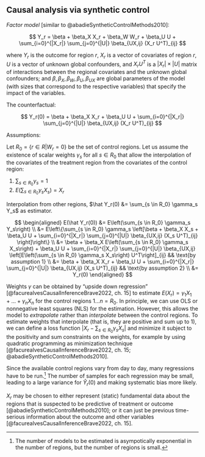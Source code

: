 ## Causal analysis via synthetic control {#sec-synth}

_Factor model_ [similar to @abadieSyntheticControlMethods2010]:

$$
Y_r = \beta + \beta_X X_r + \beta_W W_r + \beta_U U + \sum_{i=0}^{|X_r|} \sum_{j=0}^{|U|} \beta_{UX,ij} (X_r U^T)_{ij}
$$

where $Y_r$ is the outcome for region $r$, $X_r$ is a vector of covariates of region $r$, $U$ is a vector of unknown global confounders, and $X_r U^T$ is a $|X_r|\times |U|$ matrix of interactions between the regional covariates and the unknown global confounders; and $\beta, \beta_X, \beta_W, \beta_U, \beta_{UX}$ are global parameters of the model (with sizes that correspond to the respective variables) that specify the impact of the variables.

The counterfactual:

$$
Y_r(0) = \beta + \beta_X X_r + \beta_U U + \sum_{i=0}^{|X_r|} \sum_{j=0}^{|U|} \beta_{UX,ij} (X_r U^T)_{ij}
$$

Assumptions:

Let $R_0 = \{r \in R|W_r=0\}$ be the set of control regions. Let us assume the existence of scalar weights $\gamma_s$ for all $s \in R_0$ that allow the interpolation of the covariates of the treatment region from the covariates of the control region:

1. $\sum_{s \in R_0} \gamma_s = 1$
2. $E(\sum_{s \in R_0} \gamma_s X_s) = X_r$

Interpolation from other regions, $\hat Y_r(0) &= \sum_{s \in R_0} \gamma_s Y_s$ as estimator.

$$
\begin{aligned}
E(\hat Y_r(0)) &= E\left(\sum_{s \in R_0} \gamma_s Y_s\right) \\
&= E\left\{\sum_{s \in R_0} \gamma_s \left[\beta + \beta_X X_s + \beta_U U + \sum_{i=0}^{|X_r|} \sum_{j=0}^{|U|} \beta_{UX,ij} (X_s U^T)_{ij} \right]\right\} \\
&= \beta + \beta_X E\left(\sum_{s \in R_0} \gamma_s  X_s\right) + \beta_U U + \sum_{i=0}^{|X_r|} \sum_{j=0}^{|U|} \beta_{UX,ij} \left[E\left(\sum_{s \in R_0} \gamma_s  X_s\right) U^T\right]_{ij} && \text{by assumption 1} \\
&= \beta + \beta_X X_r + \beta_U U + \sum_{i=0}^{|X_r|} \sum_{j=0}^{|U|} \beta_{UX,ij} (X_s U^T)_{ij} && \text{by assumption 2} \\
&= Y_r(0)
\end{aligned}
$$

Weights $\gamma$ can be obtained by "upside down regression" [@facurealvesCausalInferenceBrave2022, ch. 15] to estimate $E(X_r)=\gamma_1 X_1 + ... + \gamma_n X_n$ for the control regions $1...n=R_0$. In principle, we can use OLS or nonnegative least squares (NLS) for the estimation. However, this allows the model to _extrapolate_ rather than _interpolate_ between the control regions. To estimate weights that interpolate (that is, they are positive and sum up to 1), we can define a loss function $\left|X_r - \sum_{s \in R_0} \gamma_s X_s\right|$ and minimize it subject to the positivity and sum constraints on the weights, for example by using quadratic programming as minimization technique [@facurealvesCausalInferenceBrave2022, ch. 15; @abadieSyntheticControlMethods2010].

Since the available control regions vary from day to day, many regressions have to be run.^[The number of models to be estimated is asympotically exponential in the number of regions, but the number of regions is small.] The number of samples for each regression may be small, leading to a large variance for $\hat Y_r(0)$ and making systematic bias more likely.

$X_r$ may be chosen to either represent (static) fundamental data about the regions that is suspected to be predictive of treatment or outcome [@abadieSyntheticControlMethods2010]; or it can just be previous time-serious information about the outcome and other variables [@facurealvesCausalInferenceBrave2022, ch. 15].

<!-- This is location-based matching

Alternative: @MatrixProfileStumpy for time-based matching. But: would assume that confounders are time-invariant, not plausible; or that they are fully caught somehow by the time series, also not too plausible.

cite Abadie, Cunningham

### Selecting control regions based on the distance

- reverse and effect

### Selecting control regions based on sociodemographics

Variables

Methods:
- correlation
- linear regression
- PC regression
- PLS regression
- NMF regression

visualize "maps of Germany" based on first 2 components

select n_components based on cross-validation

### Selecting control regions based on high predictive quality

#### manually

#### using tf-causalimpact

### Bias from incomplete protest data

#### Difficulties with small protest events

#### Difficulties with large protest events -->
